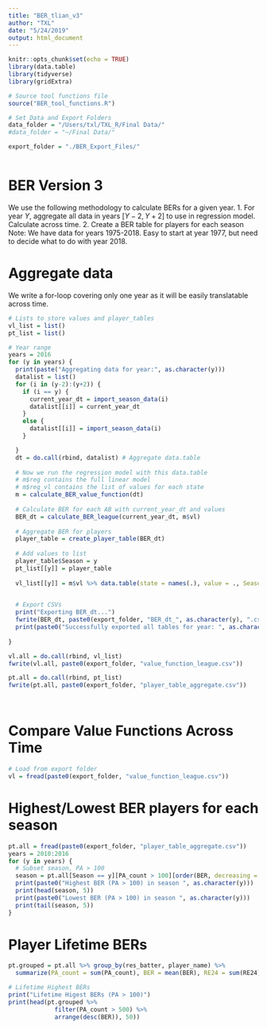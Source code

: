 ```yaml
---
title: "BER_tlian_v3"
author: "TXL"
date: "5/24/2019"
output: html_document
---
```

```r
knitr::opts_chunk$set(echo = TRUE)
library(data.table)
library(tidyverse)
library(gridExtra)

# Source tool functions file
source("BER_tool_functions.R")

# Set Data and Export Folders
data_folder = "/Users/txl/TXL_R/Final Data/"
#data_folder = "~/Final Data/"

export_folder = "./BER_Export_Files/"



```


# BER Version 3

We use the following methodology to calculate BERs for a given year.
1. For year $Y$, aggregate all data in years $[Y-2, Y+2]$ to use in regression model. Calculate across time.
2. Create a BER table for players for each season
Note: We have data for years 1975-2018. Easy to start at year 1977, but need to decide what to do with year 2018.

# Aggregate data
We write a for-loop covering only one year as it will be easily translatable across time. 
```r
# Lists to store values and player_tables
vl_list = list()
pt_list = list()

# Year range
years = 2016
for (y in years) {
  print(paste("Aggregating data for year:", as.character(y)))
  datalist = list()
  for (i in (y-2):(y+2)) {
    if (i == y) {
      current_year_dt = import_season_data(i)
      datalist[[i]] = current_year_dt
    }
    else {
      datalist[[i]] = import_season_data(i)
    }

  }
  dt = do.call(rbind, datalist) # Aggregate data.table
  
  # Now we run the regression model with this data.table
  # m$reg contains the full linear model
  # m$reg_vl contains the list of values for each state
  m = calculate_BER_value_function(dt)
  
  # Calculate BER for each AB with current_year_dt and values
  BER_dt = calculate_BER_league(current_year_dt, m$vl)
  
  # Aggregate BER for players
  player_table = create_player_table(BER_dt)
  
  # Add values to list
  player_table$Season = y
  pt_list[[y]] = player_table
  
  vl_list[[y]] = m$vl %>% data.table(state = names(.), value = ., Season = y)
  

  # Export CSVs
  print("Exporting BER_dt...")
  fwrite(BER_dt, paste0(export_folder, "BER_dt_", as.character(y), ".csv"))
  print(paste0("Successfully exported all tables for year: ", as.character(y)))
   
}

vl.all = do.call(rbind, vl_list)
fwrite(vl.all, paste0(export_folder, "value_function_league.csv"))

pt.all = do.call(rbind, pt_list)
fwrite(pt.all, paste0(export_folder, "player_table_aggregate.csv"))




```

# Compare Value Functions Across Time
```r
# Load from export folder
vl = fread(paste0(export_folder, "value_function_league.csv"))


```



# Highest/Lowest BER players for each season
```r
pt.all = fread(paste0(export_folder, "player_table_aggregate.csv"))
years = 2010:2016
for (y in years) {
  # Subset season, PA > 100
  season = pt.all[Season == y][PA_count > 100][order(BER, decreasing = T)]
  print(paste0("Highest BER (PA > 100) in season ", as.character(y)))
  print(head(season, 5))
  print(paste0("Lowest BER (PA > 100) in season ", as.character(y)))
  print(tail(season, 5))
}

```

# Player Lifetime BERs
```r
pt.grouped = pt.all %>% group_by(res_batter, player_name) %>%
  summarize(PA_count = sum(PA_count), BER = mean(BER), RE24 = sum(RE24))

# Lifetime Highest BERs
print("Lifetime Higest BERs (PA > 100)")
print(head(pt.grouped %>% 
             filter(PA_count > 500) %>%
             arrange(desc(BER)), 50))



```



